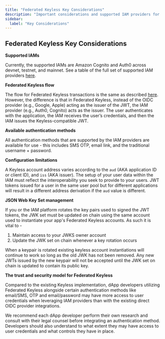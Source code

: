 ```yaml
---
title: "Federated Keyless Key Considerations"
description: "Important considerations and supported IAM providers for implementing Federated Keyless accounts in production."
sidebar:
  label: "Key Considerations"
---
```


## Federated Keyless Key Considerations

**Supported IAMs**

Currently, the supported IAMs are Amazon Cognito and Auth0 across devnet, testnet, and mainnet. See a table of the full set of supported IAM providers [here](/build/guides/aptos-keyless/oidc-support).

**Federated Keyless flow**

The flow for Federated Keyless transactions is the same as described [here](/build/guides/aptos-keyless/how-keyless-works). However, the difference is that in Federated Keyless, instead of the OIDC provider (e.g., Google, Apple) acting as the issuer of the JWT, the IAM provider (e.g., Auth0, Cognito) acts as the issuer. The user authenticates with the application, the IAM receives the user’s credentials, and then the IAM issues the Keyless-compatible JWT.

**Available authentication methods**

All authentication methods that are supported by the IAM providers are available for use - this includes SMS OTP, email link, and the traditional username + password.

**Configuration limitations**

A Keyless account address varies according to the `aud` (AKA application ID or client ID), and `iss` (AKA issuer). The setup of your user data within the IAM must reflect the interoperability you seek to provide to your users. JWT tokens issued for a user in the same user pool but for different applications will result in a different address derivation if the `aud` value is different.

**JSON Web Key Set management**

If you or the IAM platform rotates the key pairs used to signed the JWT tokens, the JWK set must be updated on chain using the same account used to instantiate your app's Federated Keyless accounts.  As such it is vital to -

1. Maintain access to your JWKS owner account
2. Update the JWK set on chain whenever a key rotation occurs

When a keypair is rotated existing keyless account instantiations will continue to work so long as the old JWK has not been removed.  Any new JWTs issued by the new keypair will not be accepted until the JWK set on chain is updated to contain its public key.

**The trust and security model for Federated Keyless**

Compared to the existing Keyless implementation, dApp developers utilizing Federated Keyless alongside certain authentication methods like email/SMS, OTP and email/password may have more access to user credentials when leveraging IAM providers than with the existing direct OIDC provider integrations.

We recommend each dApp developer perform their own research and consult with their legal counsel before integrating an authentication method.  Developers should also understand to what extent they may have access to user credentials and what controls they have in place.
